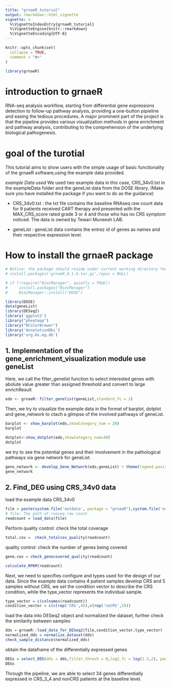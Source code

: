 ```yaml
---
title: "grnaeR_tutorial"
output: rmarkdown::html_vignette
vignette: >
  %\VignetteIndexEntry{grnaeR_tutorial}
  %\VignetteEngine{knitr::rmarkdown}
  %\VignetteEncoding{UTF-8}
---
```


```r
knitr::opts_chunk$set(
  collapse = TRUE,
  comment = "#>"
)
```

```r
library(grnaeR)
```


# introduction to grnaeR
RNA-seq analysis workflow, starting from differential gene expressions detection to follow-up pathway analysis, providing a one-button pipieline and easing the tedious procedures. A major prominent part of the project is that the pipeline provides various visualization methods in gene enrichment and pathway analysis, contributing to the comprehension of the underlying biological pathogenesis.


# goal of the turotial
This tutorial aims to show users with the simple usage of basic functionality of the grnaeR software,using the example data provided.

*example Data used*
We used two example data in this case, CRS_34v0.txt in the exampleData folder and the geneList data from the DOSE library. (Make sure you have installed the package if you want to do as the guidance)

* CRS_34v0.txt : the txt file contains the baseline RNAseq raw count data for 9 patients received CART therapy and presented with the MAX_CRS_score rated grade 3 or 4 and those who has no CRS symptom noticed.
The data is owned by Tewari Muneesh LAB.

* geneList : geneList data contains the entrez id of genes as names and their respective expression level. 


# How to install the grnaeR package
```r
# Notice: the package should reside under current working directory for installation
# install.packages('grnaeR_0.1.0.tar.gz',repos = NULL) 
```

```r
# if (!require("BiocManager", quietly = TRUE))
#     install.packages("BiocManager")
#     BiocManager::install("DOSE")
```

```r
library(DOSE)
data(geneList)
library(DESeq2)
library('ggplot2')
library("pheatmap")
library("RColorBrewer")
library('AnnotationDbi')
library('org.Hs.eg.db')
```


## 1. Implementation of the gene_enrichment_visualization module use geneList
Here, we call the filter_genelist function to select interested genes with abolute value greater than assigned threshold and convert to large enrichResult


```r
edo <- grnaeR::filter_genelist(geneList,standard_fc = 2)
```



Then, we try to visualize the example data in the format of barplot, dotplot and gene_network to ctach a glimpse of the involved pathways of geneList.
```r
barplot <- show_barplot(edo,showCategory_num = 20)
barplot
```


```r
dotplot<-show_dotplot(edo,showCategory_num=30)
dotplot
```


we try to see the potential genes and their involvement in the pathological pathways via gene network for geneList. 
```r
gene_network <- develop_Gene_Network(edo,geneList) + theme(legend.position="none")
gene_network
```

## 2. Find_DEG using CRS_34v0 data

load the example data CRS_34v0 
```r
file = paste(system.file('extdata', package = "grnaeR"),system.file('extdata', package = "grnaeR")|>list.files(),sep = '/')
# file: The path of rnaseq raw count
readcount = load_data(file)
```

Perform quality control: check the total coverage 
```r
total.cov =  check_totalcov_quality(readcount)
```


quality control: check the number of genes being covered
```r
gene.cov = check_genecovered_quality(readcount)
```

```r
calculate_RPKM(readcount)
```


Next, we need to specifies configure and types used for the design of our  data. Since the example data contains 4 patient samples develop CRS and 5 samples without CRS, we set the condition vector to describe the CRS condition, while the type_vector represents the individual sample.
```r
type_vector = c(colnames(readcount))
condition_vector = c(c(rep('CRS',4)),c(rep('noCRS',5)))
```

load the data into DESeq2 object and normalized the dataset, further check the similarity between samples
```r
dds = grnaeR::load_data_for_DESeq2(file,condition_vector,type_vector)
normalized_dds = normalize_dataset(dds)
check_sample_distance(normalized_dds)
```


obtain the dataframe of the differentially expressed genes
```r
DEGs = select_DEG(dds = dds,filter_thresh = 0,log2_fc = log(1.5,2), padjust = 0.05)
DEGs
```

Through the pipeline, we are able to select 34 genes differentially expressed in CRS_3_4 and nonCRS patients at the baseline level.
